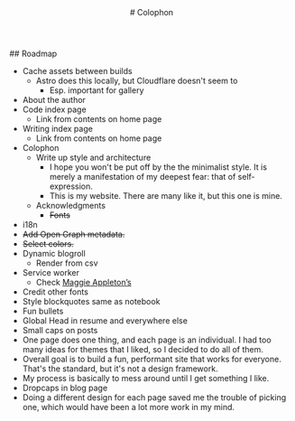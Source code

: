 
<BaseLayout title="Colophon" description="Notes on the design of this website.">
  <header>
  # Colophon
  </header>

  <section>
  ## Roadmap

  - Cache assets between builds
    - Astro does this locally, but Cloudflare doesn't seem to
      - Esp. important for gallery
  - About the author
  - Code index page
    - Link from contents on home page  
  - Writing index page
    - Link from contents on home page
  - Colophon
    - Write up style and architecture
      - I hope you won't be put off by the the minimalist style. It is merely a manifestation of my deepest fear: that of self-expression.
      - This is my website. There are many like it, but this one is mine.
    - Acknowledgments
      - ~~Fonts~~
  - i18n
  - ~~Add Open Graph metadata.~~
  - ~~Select colors.~~
  - Dynamic blogroll
    - Render from csv
  - Service worker
    - Check [Maggie Appleton’s](maggieappleton.com)
  - Credit other fonts
  - Style blockquotes same as notebook
  - Fun bullets
  - Global Head in resume and everywhere else
  - Small caps on posts
  - One page does one thing, and each page is an individual. I had too many ideas for themes that I liked, so I decided to do all of them.
  - Overall goal is to build a fun, performant site that works for everyone. That's the standard, but it's not a design framework.
  - My process is basically to mess around until I get something I like.
  - Dropcaps in blog page
  - Doing a different design for each page saved me the trouble of picking one, which would have been a lot more work in my mind.
  </section>
</BaseLayout>
